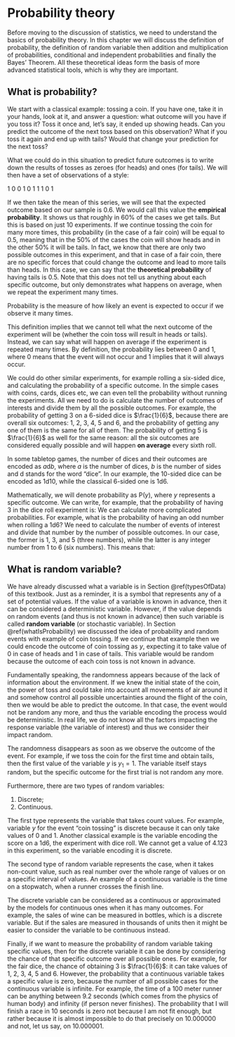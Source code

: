 # Probability theory {#probabilityTheory}
Before moving to the discussion of statistics, we need to understand the basics of probability theory. In this chapter we will discuss the definition of probability, the definition of random variable then addition and multiplication of probabilities, conditional and independent probabilities and finally the Bayes' Theorem. All these theoretical ideas form the basis of more advanced statistical tools, which is why they are important.


## What is probability? {#whatIsProbability}
We start with a classical example: tossing a coin. If you have one, take it in your hands, look at it, and answer a question: what outcome will you have if you toss it? Toss it once and, let's say, it ended up showing heads. Can you predict the outcome of the next toss based on this observation? What if you toss it again and end up with tails? Would that change your prediction for the next toss?

What we could do in this situation to predict future outcomes is to write down the results of tosses as zeroes (for heads) and ones (for tails). We will then have a set of observations of a style:

1 0 0 1 0 1 1 1 0 1

If we then take the mean of this series, we will see that the expected outcome based on our sample is 0.6. We would call this value the **empirical probability**. It shows us that roughly in 60% of the cases we get tails. But this is based on just 10 experiments. If we continue tossing the coin for many more times, this probability (in the case of a fair coin) will be equal to 0.5, meaning that in the 50% of the cases the coin will show heads and in the other 50% it will be tails. In fact, we know that there are only two possible outcomes in this experiment, and that in case of a fair coin, there are no specific forces that could change the outcome and lead to more tails than heads. In this case, we can say that the **theoretical probability** of having tails is 0.5. Note that this does not tell us anything about each specific outcome, but only demonstrates what happens on average, when we repeat the experiment many times.

::: definition
Probability is the measure of how likely an event is expected to occur if we observe it many times.
:::

This definition implies that we cannot tell what the next outcome of the experiment will be (whether the coin toss will result in heads or tails). Instead, we can say what will happen on average if the experiment is repeated many times. By definition, the probability lies between 0 and 1, where 0 means that the event will not occur and 1 implies that it will always occur.

We could do other similar experiments, for example rolling a six-sided dice, and calculating the probability of a specific outcome. In the simple cases with coins, cards, dices etc, we can even tell the probability without running the experiments. All we need to do is calculate the number of outcomes of interests and divide them by all the possible outcomes. For example, the probability of getting 3 on a 6-sided dice is $\frac{1}{6}$, because there are overall six outcomes: 1, 2, 3, 4, 5 and 6, and the probability of getting any one of them is the same for all of them. The probability of getting 5 is $\frac{1}{6}$ as well for the same reason: all the six outcomes are considered equally possible and will happen **on average** every sixth roll.

::: remark
In some tabletop games, the number of dices and their outcomes are encoded as $a \mathrm{d} b$, where $a$ is the number of dices, $b$ is the number of sides and d stands for the word "dice". In our example, the 10-sided dice can be encoded as 1d10, while the classical 6-sided one is 1d6.
:::

Mathematically, we will denote probability as $\mathrm{P}(y)$, where $y$ represents a specific outcome. We can write, for example, that the probability of having 3 in the dice roll experiment is:
\begin{equation}
    \mathrm{P}(y=3) = \frac{1}{6} .
    (\#eq:ProbabilityExample01)
\end{equation}
We can calculate more complicated probabilities. For example,  what is the probability of having an odd number when rolling a 1d6? We need to calculate the number of events of interest and divide that number by the number of possible outcomes. In our case, the former is 1, 3, and 5 (three numbers), while the latter is any integer number from 1 to 6 (six numbers). This means that:
\begin{equation}
    \mathrm{P}(y \text{is odd}) = \frac{3}{6} = \frac{1}{2}.
    (\#eq:ProbabilityExample02)
\end{equation}


<!-- Definitions of outcome, random event,  -->


## What is random variable? {#whatIsRandomVariable}
We have already discussed what a variable is in Section \@ref(typesOfData) of this textbook. Just as a reminder, it is a symbol that represents any of a set of potential values. If the value of a variable is known in advance, then it can be considered a deterministic variable. However, if the value depends on random events (and thus is not known in advance) then such variable is called **random variable** (or stochastic variable). In Section \@ref(whatIsProbability) we discussed the idea of probability and random events with example of coin tossing. If we continue that example then we could encode the outcome of coin tossing as $y$, expecting it to take value of 0 in case of heads and 1 in case of tails. This variable would be random because the outcome of each coin toss is not known in advance.

Fundamentally speaking, the randomness appears because of the lack of information about the environment. If we knew the initial state of the coin, the power of toss and could take into account all movements of air around it and somehow control all possible uncertainties around the flight of the coin, then we would be able to predict the outcome. In that case, the event would not be random any more, and thus the variable encoding the process would be deterministic. In real life, we do not know all the factors impacting the response variable (the variable of interest) and thus we consider their impact random.

::: remark
The randomness disappears as soon as we observe the outcome of the event. For example, if we toss the coin for the first time and obtain tails, then the first value of the variable $y$ is $y_1=1$. The variable itself stays random, but the specific outcome for the first trial is not random any more.
:::

Furthermore, there are two types of random variables:

1. Discrete;
2. Continuous.

The first type represents the variable that takes count values. For example, variable $y$ for the event "coin tossing" is discrete because it can only take values of 0 and 1. Another classical example is the variable encoding the score on a 1d6, the experiment with dice roll. We cannot get a value of 4.123 in this experiment, so the variable encoding it is discrete.

The second type of random variable represents the case, when it takes non-count value, such as real number over the whole range of values or on a specific interval of values. An example of a continuous variable is the time on a stopwatch, when a runner crosses the finish line.

::: remark
The discrete variable can be considered as a continuous or approximated by the models for continuous ones when it has many outcomes. For example, the sales of wine can be measured in bottles, which is a discrete variable. But if the sales are measured in thousands of units then it might be easier to consider the variable to be continuous instead.
:::

Finally, if we want to measure the probability of random variable taking specific values, then for the discrete variable it can be done by considering the chance of that specific outcome over all possible ones. For example, for the fair dice, the chance of obtaining 3 is $\frac{1}{6}$: it can take values of 1, 2, 3, 4, 5 and 6. However, the probability that a continuous variable takes a specific value is zero, because the number of all possible cases for the continuous variable is infinite. For example, the time of a 100 meter runner can be anything between 9.2 seconds (which comes from the physics of human body) and infinity (if person never finishes). The probability that I will finish a race in 10 seconds is zero not because I am not fit enough, but rather because it is almost impossible to do that precisely on 10.000000 and not, let us say, on 10.000001.


<!-- ## Addition of probabilities -->


<!-- ## Multiplication of probabilities -->


<!-- ## Conditional probabilities and independence -->


<!-- ## Bayes theorem -->


<!-- ## Mean and variance of r.v. -->

